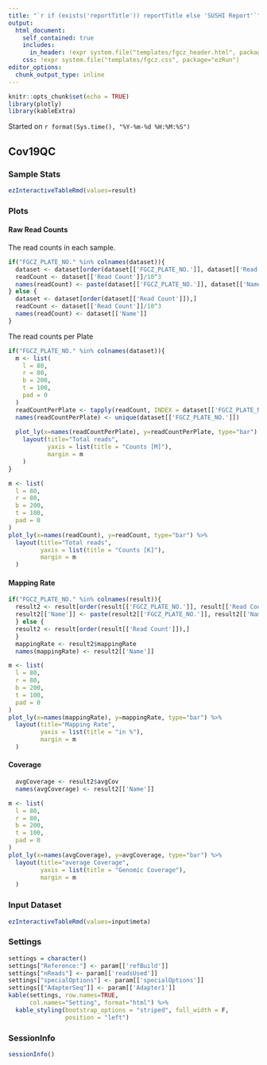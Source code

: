 ```yaml
---
title: "`r if (exists('reportTitle')) reportTitle else 'SUSHI Report'`"
output: 
  html_document:
    self_contained: true
    includes:
      in_header: !expr system.file("templates/fgcz_header.html", package="ezRun")
    css: !expr system.file("templates/fgcz.css", package="ezRun")
editor_options: 
  chunk_output_type: inline
---
```


```r
knitr::opts_chunk$set(echo = TRUE)
library(plotly)
library(kableExtra)
```
Started on `r format(Sys.time(), "%Y-%m-%d %H:%M:%S")`

## Cov19QC {.tabset}

### Sample Stats
```r
ezInteractiveTableRmd(values=result)
```

### Plots

#### Raw Read Counts
The read counts in each sample.

```r
if("FGCZ_PLATE_NO." %in% colnames(dataset)){
  dataset <- dataset[order(dataset[['FGCZ_PLATE_NO.']], dataset[['Read Count']]),]
  readCount <- dataset[['Read Count']]/10^3
  names(readCount) <- paste(dataset[['FGCZ_PLATE_NO.']], dataset[['Name']], sep = '_')
} else {
  dataset <- dataset[order(dataset[['Read Count']]),]
  readCount <- dataset[['Read Count']]/10^3
  names(readCount) <- dataset[['Name']]
}
```

The read counts per Plate

```r
if("FGCZ_PLATE_NO." %in% colnames(dataset)){
  m <- list(
    l = 80,
    r = 80,
    b = 200,
    t = 100,
    pad = 0
  )
  readCountPerPlate <- tapply(readCount, INDEX = dataset[['FGCZ_PLATE_NO.']], sum)/10^3
  names(readCountPerPlate) <- unique(dataset[['FGCZ_PLATE_NO.']])
  
  plot_ly(x=names(readCountPerPlate), y=readCountPerPlate, type="bar") %>%
    layout(title="Total reads",
           yaxis = list(title = "Counts [M]"),
           margin = m
    )
}
```


```r
m <- list(
  l = 80,
  r = 80,
  b = 200,
  t = 100,
  pad = 0
)
plot_ly(x=names(readCount), y=readCount, type="bar") %>%
  layout(title="Total reads",
         yaxis = list(title = "Counts [K]"),
         margin = m
  )
```
#### Mapping Rate

```r
if("FGCZ_PLATE_NO." %in% colnames(result)){
  result2 <- result[order(result[['FGCZ_PLATE_NO.']], result[['Read Count']]),]
  result2[['Name']] <- paste(result2[['FGCZ_PLATE_NO.']], result2[['Name']], sep = '_')
  } else {
  result2 <- result[order(result[['Read Count']]),] 
  }
  mappingRate <- result2$mappingRate
  names(mappingRate) <- result2[['Name']]
```

```r
m <- list(
  l = 80,
  r = 80,
  b = 200,
  t = 100,
  pad = 0
)
plot_ly(x=names(mappingRate), y=mappingRate, type="bar") %>%
  layout(title="Mapping Rate",
         yaxis = list(title = "in %"),
         margin = m
  )
```

#### Coverage

```r
  avgCoverage <- result2$avgCov
  names(avgCoverage) <- result2[['Name']]
```

```r
m <- list(
  l = 80,
  r = 80,
  b = 200,
  t = 100,
  pad = 0
)
plot_ly(x=names(avgCoverage), y=avgCoverage, type="bar") %>%
  layout(title="average Coverage",
         yaxis = list(title = "Genomic Coverage"),
         margin = m
  )
```


### Input Dataset
```r
ezInteractiveTableRmd(values=input$meta)
```
### Settings
```r
settings = character()
settings["Reference:"] <- param[['refBuild']]
settings["nReads"] <- param[['readsUsed']]
settings["specialOptions"] <- param[['specialOptions']]
settings[["AdapterSeq"]] <- param[['Adapter1']]
kable(settings, row.names=TRUE, 
      col.names="Setting", format="html") %>%
  kable_styling(bootstrap_options = "striped", full_width = F,
                position = "left")
```

### SessionInfo
```r
sessionInfo()
```
